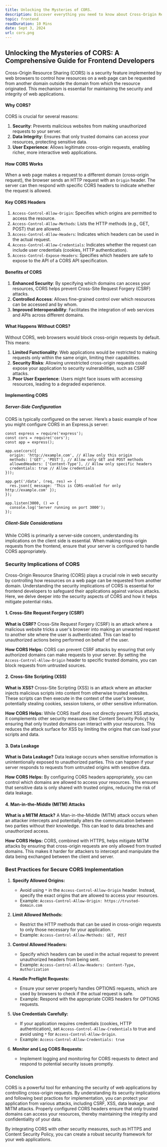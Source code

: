 ```yaml
---
title: Unlocking the Mysteries of CORS.
description: Discover everything you need to know about Cross-Origin Resource Sharing (CORS) in frontend development.
topic: frontend
readDuration: 10 Mins
date: Sept 3, 2024
url: cors.png
---
```


## **Unlocking the Mysteries of CORS: A Comprehensive Guide for Frontend Developers**

Cross-Origin Resource Sharing (CORS) is a security feature implemented by web browsers to control how resources on a web page can be requested from another domain outside the domain from which the resource originated. This mechanism is essential for maintaining the security and integrity of web applications.

#### **Why CORS?**

CORS is crucial for several reasons:

1. **Security**: Prevents malicious websites from making unauthorized requests to your server.
2. **Data Integrity**: Ensures that only trusted domains can access your resources, protecting sensitive data.
3. **User Experience**: Allows legitimate cross-origin requests, enabling richer, more interactive web applications.

#### **How CORS Works**

When a web page makes a request to a different domain (cross-origin request), the browser sends an HTTP request with an `Origin` header. The server can then respond with specific CORS headers to indicate whether the request is allowed.

#### **Key CORS Headers**

1. `Access-Control-Allow-Origin`: Specifies which origins are permitted to access the resource.
2. `Access-Control-Allow-Methods`: Lists the HTTP methods (e.g., GET, POST) that are allowed.
3. `Access-Control-Allow-Headers`: Indicates which headers can be used in the actual request.
4. `Access-Control-Allow-Credentials`: Indicates whether the request can include user credentials (cookies, HTTP authentication).
5. `Access-Control-Expose-Headers`: Specifies which headers are safe to expose to the API of a CORS API specification.

#### **Benefits of CORS**

1. **Enhanced Security**: By specifying which domains can access your resources, CORS helps prevent Cross-Site Request Forgery (CSRF) attacks.
2. **Controlled Access**: Allows fine-grained control over which resources can be accessed and by whom.
3. **Improved Interoperability**: Facilitates the integration of web services and APIs across different domains.

#### **What Happens Without CORS?**

Without CORS, web browsers would block cross-origin requests by default. This means:

1. **Limited Functionality**: Web applications would be restricted to making requests only within the same origin, limiting their capabilities.
2. **Security Risks**: Allowing unrestricted cross-origin requests could expose your application to security vulnerabilities, such as CSRF attacks.
3. **Poor User Experience**: Users might face issues with accessing resources, leading to a degraded experience.

#### **Implementing CORS**

##### **Server-Side Configuration**

CORS is typically configured on the server. Here’s a basic example of how you might configure CORS in an Express.js server:

```
const express = require('express');
const cors = require('cors');
const app = express();

app.use(cors({
  origin: 'http://example.com', // Allow only this origin
  methods: ['GET', 'POST'], // Allow only GET and POST methods
  allowedHeaders: ['Content-Type'], // Allow only specific headers
  credentials: true // Allow credentials
}));

app.get('/data', (req, res) => {
  res.json({ message: 'This is CORS-enabled for only http://example.com' });
});

app.listen(3000, () => {
  console.log('Server running on port 3000');
});
```

##### **Client-Side Considerations**

While CORS is primarily a server-side concern, understanding its implications on the client side is essential. When making cross-origin requests from the frontend, ensure that your server is configured to handle CORS appropriately.

### **Security Implications of CORS**

Cross-Origin Resource Sharing (CORS) plays a crucial role in web security by controlling how resources on a web page can be requested from another domain. Understanding the security implications of CORS is essential for frontend developers to safeguard their applications against various attacks. Here, we delve deeper into the security aspects of CORS and how it helps mitigate potential risks.

#### **1. Cross-Site Request Forgery (CSRF)**

**What is CSRF?** Cross-Site Request Forgery (CSRF) is an attack where a malicious website tricks a user's browser into making an unwanted request to another site where the user is authenticated. This can lead to unauthorized actions being performed on behalf of the user.

**How CORS Helps:** CORS can prevent CSRF attacks by ensuring that only authorized domains can make requests to your server. By setting the `Access-Control-Allow-Origin` header to specific trusted domains, you can block requests from untrusted sources.

#### **2. Cross-Site Scripting (XSS)**

**What is XSS?** Cross-Site Scripting (XSS) is an attack where an attacker injects malicious scripts into content from otherwise trusted websites. These scripts can then execute in the context of the user's browser, potentially stealing cookies, session tokens, or other sensitive information.

**How CORS Helps:** While CORS itself does not directly prevent XSS attacks, it complements other security measures (like Content Security Policy) by ensuring that only trusted domains can interact with your resources. This reduces the attack surface for XSS by limiting the origins that can load your scripts and data.

#### **3. Data Leakage**

**What is Data Leakage?** Data leakage occurs when sensitive information is unintentionally exposed to unauthorized parties. This can happen if your server responds to requests from untrusted origins with sensitive data.

**How CORS Helps:** By configuring CORS headers appropriately, you can control which domains are allowed to access your resources. This ensures that sensitive data is only shared with trusted origins, reducing the risk of data leakage.

#### **4. Man-in-the-Middle (MITM) Attacks**

**What is a MITM Attack?** A Man-in-the-Middle (MITM) attack occurs when an attacker intercepts and potentially alters the communication between two parties without their knowledge. This can lead to data breaches and unauthorized access.

**How CORS Helps:** CORS, combined with HTTPS, helps mitigate MITM attacks by ensuring that cross-origin requests are only allowed from trusted domains. This makes it harder for attackers to intercept and manipulate the data being exchanged between the client and server.

### **Best Practices for Secure CORS Implementation**

1. **Specify Allowed Origins:**

   - Avoid using `*` in the `Access-Control-Allow-Origin` header. Instead, specify the exact origins that are allowed to access your resources.
   - Example: `Access-Control-Allow-Origin: https://trusted-domain.com`

2. **Limit Allowed Methods:**

   - Restrict the HTTP methods that can be used in cross-origin requests to only those necessary for your application.
   - Example: `Access-Control-Allow-Methods: GET, POST`

3. **Control Allowed Headers:**

   - Specify which headers can be used in the actual request to prevent unauthorized headers from being sent.
   - Example: `Access-Control-Allow-Headers: Content-Type, Authorization`

4. **Handle Preflight Requests:**

   - Ensure your server properly handles OPTIONS requests, which are used by browsers to check if the actual request is safe.
   - Example: Respond with the appropriate CORS headers for OPTIONS requests.

5. **Use Credentials Carefully:**

   - If your application requires credentials (cookies, HTTP authentication), set `Access-Control-Allow-Credentials` to true and avoid using `*` for `Access-Control-Allow-Origin`.
   - Example: `Access-Control-Allow-Credentials: true`

6. **Monitor and Log CORS Requests:**

   - Implement logging and monitoring for CORS requests to detect and respond to potential security issues promptly.

### **Conclusion**

CORS is a powerful tool for enhancing the security of web applications by controlling cross-origin requests. By understanding its security implications and following best practices for implementation, you can protect your application from various attacks, including CSRF, XSS, data leakage, and MITM attacks. Properly configured CORS headers ensure that only trusted domains can access your resources, thereby maintaining the integrity and confidentiality of your data.

By integrating CORS with other security measures, such as HTTPS and Content Security Policy, you can create a robust security framework for your web applications.
